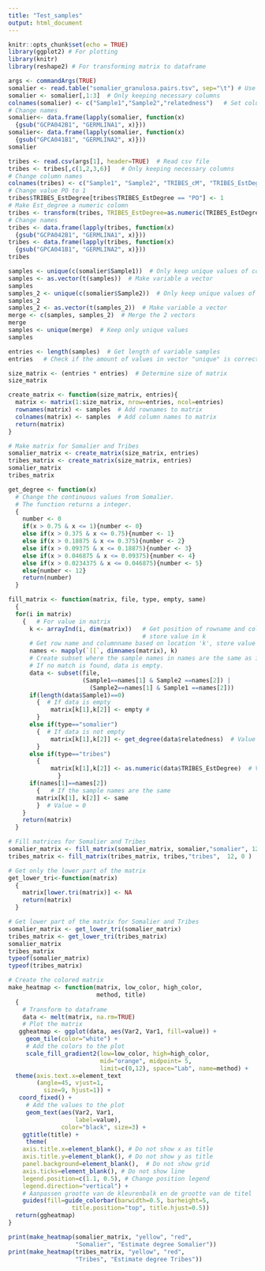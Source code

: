 ```yaml
---
title: "Test_samples"
output: html_document
---
```


<!-- Load necessary packages -->
```r
knitr::opts_chunk$set(echo = TRUE)
library(ggplot2) # For plotting
library(knitr)
library(reshape2) # For transforming matrix to dataframe
```

<!-- Reading Somalier file -->
```r
args <- commandArgs(TRUE)
somalier <- read.table("somalier_granulosa.pairs.tsv", sep="\t") # Use pairs file
somalier <- somalier[,1:3]  # Only keeping necessary columns
colnames(somalier) <- c("Sample1","Sample2","relatedness")   # Set column names
# Change names
somalier<- data.frame(lapply(somalier, function(x) 
  {gsub("GCPA042B1", "GERMLINA1", x)}))
somalier<- data.frame(lapply(somalier, function(x) 
  {gsub("GPCA041B1", "GERMLINA2", x)}))
somalier
```
<!-- Reading Tribes file -->
```r
tribes <- read.csv(args[1], header=TRUE)  # Read csv file 
tribes <- tribes[,c(1,2,3,6)]   # Only keeping necessary columns
# Change column names 
colnames(tribes) <- c("Sample1", "Sample2", "TRIBES_cM", "TRIBES_EstDegree") 
# Change value PO to 1
tribes$TRIBES_EstDegree[tribes$TRIBES_EstDegree == "PO"] <- 1
# Make Est_degree a numeric colomn
tribes <- transform(tribes, TRIBES_EstDegree=as.numeric(TRIBES_EstDegree))  
# Change names
tribes <- data.frame(lapply(tribes, function(x) 
  {gsub("GCPA042B1", "GERMLINA1", x)}))
tribes <- data.frame(lapply(tribes, function(x) 
  {gsub("GPCA041B1", "GERMLINA2", x)}))
tribes
```

<!-- Retrieve sample names -->
```r
samples <- unique(c(somalier$Sample1))  # Only keep unique values of column Sample1
samples <- as.vector(t(samples))  # Make variable a vector
samples
samples_2 <- unique(c(somalier$Sample2))  # Only keep unique values of column Sample2
samples_2
samples_2 <- as.vector(t(samples_2))  # Make variable a vector
merge <- c(samples, samples_2)  # Merge the 2 vectors
merge
samples <- unique(merge)  # Keep only unique values
samples
```

<!-- Check how many samples file contains -->
```r
entries <- length(samples)  # Get length of variable samples
entries   # Check if the amount of values in vector "unique" is correct.
```

<!-- Determine the size of the matrix to be made -->
```r
size_matrix <- (entries * entries)  # Determine size of matrix 
size_matrix
```

<!-- Create matrix for Somalier and Tribes using function-->
```r
create_matrix <- function(size_matrix, entries){
  matrix <- matrix(1:size_matrix, nrow=entries, ncol=entries)
  rownames(matrix) <- samples  # Add rownames to matrix
  colnames(matrix) <- samples  # Add column names to matrix
  return(matrix)
}

# Make matrix for Somalier and Tribes
somalier_matrix <- create_matrix(size_matrix, entries)
tribes_matrix <- create_matrix(size_matrix, entries)
somalier_matrix
tribes_matrix
```

```r
get_degree <- function(x)
  # Change the continuous values from Somalier.
  # The function returns a integer.
  {
    number <- 0
    if(x > 0.75 & x <= 1){number <- 0}
    else if(x > 0.375 & x <= 0.75){number <- 1}
    else if(x > 0.18875 & x <= 0.375){number <- 2}
    else if(x > 0.09375 & x <= 0.18875){number <- 3}
    else if(x > 0.046875 & x <= 0.09375){number <- 4}
    else if(x > 0.0234375 & x <= 0.046875){number <- 5}
    else{number <- 12}
    return(number)
  }
```


<!-- Fill the matrix for Somalier and Tribes using a function -->
```r
fill_matrix <- function(matrix, file, type, empty, same)
  {
  for(i in matrix)
    {   # For value in matrix
      k <- arrayInd(i, dim(matrix))   # Get position of rowname and column name, 
                                      # store value in k
      # Get row name and columnname based on location 'k', store value in "names"
      names <- mapply(`[[`, dimnames(matrix), k)
      # Create subset where the sample names in names are the same as in dataframe file, where the sample names     are in the same row. 
      # If no match is found, data is empty.
      data <- subset(file, 
                     (Sample1==names[1] & Sample2 ==names[2]) | 
                       (Sample2==names[1] & Sample1 ==names[2]))
      if(length(data$Sample1)==0)
        {  # If data is empty
            matrix[k[1],k[2]] <- empty # 
        }
      else if(type=="somalier")
        {  # If data is not empty
            matrix[k[1],k[2]] <- get_degree(data$relatedness)  # Value in matrix = relatedness Somalier
        }
      else if(type=="tribes")
        {
            matrix[k[1],k[2]] <- as.numeric(data$TRIBES_EstDegree)  # Value in matrix = centimorgan Tribes
              }
      if(names[1]==names[2])
        {   # If the sample names are the same  
        matrix[k[1], k[2]] <- same
        }  # Value = 0
    }
    return(matrix)
  }

# Fill matrices for Somalier and Tribes
somalier_matrix <- fill_matrix(somalier_matrix, somalier,"somalier", 12, 0)
tribes_matrix <- fill_matrix(tribes_matrix, tribes,"tribes",  12, 0 )
```

<!-- Get lower part of matrix of Somalier and Tribes matrices -->
```r
# Get only the lower part of the matrix
get_lower_tri<-function(matrix)
  {
    matrix[lower.tri(matrix)] <- NA
    return(matrix)
  }

# Get lower part of the matrix for Somalier and Tribes
somalier_matrix <- get_lower_tri(somalier_matrix)
tribes_matrix <- get_lower_tri(tribes_matrix)
somalier_matrix
tribes_matrix
typeof(somalier_matrix)
typeof(tribes_matrix)
```

<!-- Create colored matrices for Somalier and Tribes -->
```r
# Create the colored matrix
make_heatmap <- function(matrix, low_color, high_color, 
                         method, title)
  {
    # Transform to dataframe
    data <- melt(matrix, na.rm=TRUE)
    # Plot the matrix
   ggheatmap <- ggplot(data, aes(Var2, Var1, fill=value)) +
     geom_tile(color="white") + 
     # Add the colors to the plot
     scale_fill_gradient2(low=low_color, high=high_color, 
                          mid="orange", midpoint= 5, 
                          limit=c(0,12), space="Lab", name=method) +
  theme(axis.text.x=element_text
        (angle=45, vjust=1, 
          size=9, hjust=1)) +
   coord_fixed() + 
     # Add the values to the plot 
     geom_text(aes(Var2, Var1, 
                   label=value), 
               color="black", size=3) +
    ggtitle(title) + 
     theme(
    axis.title.x=element_blank(), # Do not show x as title
    axis.title.y=element_blank(), # Do not show y as title
    panel.background=element_blank(),  # Do not show grid
    axis.ticks=element_blank(), # Do not show line
    legend.position=c(1.1, 0.5), # Change position legend
    legend.direction="vertical") +
    # Aanpassen grootte van de kleurenbalk en de grootte van de titel
    guides(fill=guide_colorbar(barwidth=0.5, barheight=5,
                  title.position="top", title.hjust=0.5))
  return(ggheatmap)
}

print(make_heatmap(somalier_matrix, "yellow", "red", 
                   "Somalier", "Estimate degree Somalier"))
print(make_heatmap(tribes_matrix, "yellow", "red", 
                   "Tribes", "Estimate degree Tribes"))
```



